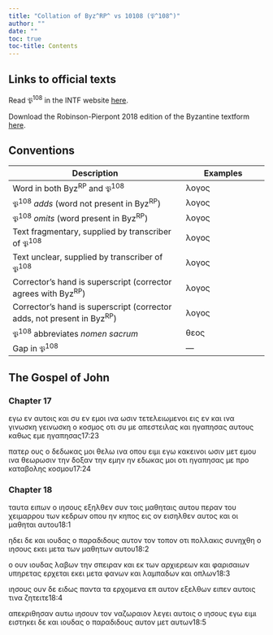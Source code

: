 ```yaml
---
title: "Collation of Byz^RP^ vs 10108 (𝔓^108^)"
author: ""
date: ""
toc: true
toc-title: Contents
---
```


::: {.callout-note appearance="minimal" icon="false" collapse="true"}
# Links to official texts

Read 𝔓^108^ in the INTF website [here](https://ntvmr.uni-muenster.de/manuscript-workspace?docID=10108).

Download the Robinson-Pierpont 2018 edition of the Byzantine textform [here](https://web.archive.org/web/20210413060536/https://byzantinetext.com/wp-content/uploads/2021/03/robinson-pierpont-2018-gnt-edition.pdf).


:::


::: {.callout-note appearance="minimal" icon="false" collapse="true"}
# Conventions

| Description                                                              	| Examples                           	|
|--------------------------------------------------------------------------	|------------------------------------	|
| Word in both Byz^RP^ and 𝔓^108^                                   	| λογος                              	|
| 𝔓^108^ *adds* (word not present in Byz^RP^)                       	| [λογος]{.greek-added}            	|
| 𝔓^108^ *omits* (word present in Byz^RP^)                          	| [λογος]{.greek-omitted}          	|
| Text fragmentary, supplied by transcriber of 𝔓^108^               	| [λογος]{.greek-supplied}         	|
| Text unclear, supplied by transcriber of 𝔓^108^                   	| [λογος]{.unclear}                	|
| Corrector's hand is superscript (corrector agrees with Byz^RP^)          	| [λογος]{.corr}                   	|
| Corrector's hand is superscript (corrector adds, not present in Byz^RP^) 	| [[λογος]{.corr}]{.greek-added} 	|
| 𝔓^108^ abbreviates *nomen sacrum*                                 	| [θεος]{.greek-abbr}            	|
| Gap in 𝔓^108^                                                     	| [―]{.gap}                        	|
:::

## The Gospel of John

### Chapter 17

[εγω]{.greek-omitted} εν [αυτοις]{.greek-supplied} [και]{.greek-supplied} [συ]{.greek-supplied} [εν]{.greek-supplied} [εμοι]{.greek-supplied} [ινα]{.greek-supplied} [ωσι]{.unclear}[ν]{.greek-supplied} [τετελειωμενοι]{.greek-supplied} [εις]{.greek-supplied} [εν]{.greek-supplied} [και]{.greek-omitted} [ινα]{.greek-supplied} [γινωσκη]{.greek-omitted} [γειν[ωσκη]{.greek-supplied}]{.greek-added} [ο]{.greek-supplied} [κοσμος]{.greek-supplied} [οτι]{.greek-supplied} [συ]{.greek-supplied} [με]{.greek-supplied} [α]{.greek-supplied}πεσ[τ]{.unclear}[ειλ]{.greek-supplied}[ας]{.unclear} [και]{.unclear} [ηγαπησας]{.greek-supplied} [αυτους]{.greek-supplied} καθως εμ[ε]{.unclear} η[γαπησας]{.greek-supplied}[17:23]{.aside}

[πατερ]{.greek-supplied} [ους]{.greek-omitted} [[ο]{.greek-supplied}]{.greek-added} δεδω[κ]{.greek-supplied}ας μοι [θελω]{.greek-supplied} [ινα]{.greek-supplied} [οπου]{.greek-supplied} [ει]{.greek-supplied}μι ε[γ]{.unclear}ω [κ]{.unclear}ακε[ιν]{.unclear}[οι]{.greek-supplied} [ωσιν]{.greek-supplied} [μετ]{.greek-supplied} [εμου]{.greek-supplied} ιν[α]{.greek-supplied} [θ]{.greek-supplied}ε[ω]{.unclear}ρωσ[ι]{.unclear}[ν]{.greek-supplied} [την]{.greek-supplied} [δοξαν]{.greek-supplied} [την]{.greek-supplied} [ε]{.greek-supplied}μη[ν]{.greek-supplied} η[ν]{.unclear} εδ[ωκας]{.greek-supplied} [μοι]{.greek-supplied} [οτι]{.greek-supplied} [ηγαπη]{.greek-supplied}[σα]{.unclear}ς [μ]{.unclear}ε [π]{.unclear}ρο [κ]{.unclear}[αταβολης]{.greek-supplied} [κοσμου]{.greek-supplied}[17:24]{.aside}

### Chapter 18

[ταυτα]{.greek-omitted} [ειπων]{.greek-omitted} [ο]{.greek-omitted} [ιησους]{.greek-omitted} [εξηλθεν]{.greek-omitted} [συν]{.greek-omitted} [τοις]{.greek-omitted} [μαθηταις]{.greek-omitted} [αυτου]{.greek-omitted} [περαν]{.greek-omitted} [του]{.greek-omitted} [χειμαρρου]{.greek-omitted} [των]{.greek-omitted} [κεδρων]{.greek-omitted} [οπου]{.greek-omitted} [ην]{.greek-omitted} [κηπος]{.greek-omitted} [εις]{.greek-omitted} [ον]{.greek-omitted} [εισηλ]{.greek-supplied}[θεν]{.greek-supplied} [αυτος]{.greek-supplied} [και]{.greek-supplied} [οι]{.greek-supplied} [μαθηται]{.greek-supplied} [αυτ]{.unclear}[ου]{.greek-supplied}[18:1]{.aside}

[η]{.greek-supplied}[δει]{.greek-supplied} [δε]{.greek-supplied} [και]{.greek-supplied} [ιουδας]{.greek-supplied} [ο]{.greek-supplied} [παρα]{.greek-supplied}δ[ι]{.unclear}δ[ο]{.unclear}[υς]{.greek-supplied} [αυ]{.greek-supplied}[τον]{.greek-supplied} [τον]{.greek-supplied} [τοπον]{.greek-supplied} [οτι]{.greek-supplied} [πολλα]{.greek-supplied}[κ]{.unclear}ις συν[η]{.greek-supplied}[χθη]{.greek-supplied} [ο]{.greek-omitted} [ιησους]{.greek-abbr} [εκει]{.greek-supplied} [μετα]{.greek-supplied} [των]{.greek-supplied} μα[θη]{.unclear}[των]{.greek-supplied} [αυτου]{.greek-supplied}[18:2]{.aside}

[ο]{.greek-supplied} [ουν]{.greek-supplied} [ιουδας]{.greek-supplied} λ[α]{.unclear}βω[ν]{.unclear} [τ]{.unclear}η[ν]{.greek-supplied} [σπειραν]{.greek-supplied} [και]{.greek-supplied} [εκ]{.greek-supplied} τ[ω]{.unclear}[ν]{.greek-supplied} [αρχ]{.greek-supplied}[ι]{.unclear}ερεων [και]{.greek-supplied} [φαρισαιω]{.greek-supplied}ν υπη[ρετ]{.unclear}ας ερχε[ται]{.greek-supplied} [εκει]{.greek-supplied} [μετα]{.greek-supplied} φανων και λαμπα[δων]{.greek-supplied} [και]{.greek-supplied} [οπλ]{.greek-supplied}[ω]{.unclear}ν[18:3]{.aside}

[ιησους]{.greek-abbr} [ουν]{.greek-omitted} [δε]{.greek-added} ειδως [παντα]{.greek-supplied} [τα]{.greek-supplied} [ερχ]{.greek-supplied}[ο]{.unclear}μενα ε[π]{.unclear} [α]{.unclear}υτον [εξελθων]{.greek-supplied} [ειπε]{.greek-supplied}[ν]{.unclear} αυτοις [τι]{.greek-supplied}να ζη[τειτε]{.greek-supplied}[18:4]{.aside}

[απεκριθη]{.greek-supplied}[σ]{.unclear}αν αυ[τ]{.unclear}[ω]{.greek-supplied} [ιησουν]{.greek-abbr} [τον]{.greek-supplied} [ναζωραιο]{.greek-supplied}[ν]{.unclear} λεγει α[υ]{.unclear}το[ι]{.unclear}[ς]{.greek-supplied} [ο]{.greek-omitted} [ιησους]{.greek-omitted} [εγω]{.greek-omitted} [ειμι]{.greek-omitted} [ειστηκει]{.greek-omitted} [δε]{.greek-omitted} [και]{.greek-omitted} [ιουδας]{.greek-omitted} [ο]{.greek-omitted} [παραδιδους]{.greek-omitted} [αυτον]{.greek-omitted} [μετ]{.greek-omitted} [αυτων]{.greek-omitted}[18:5]{.aside}

